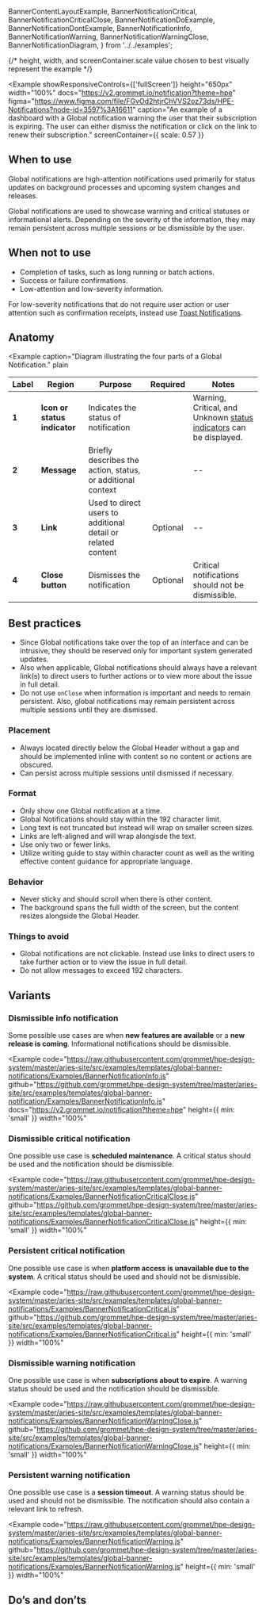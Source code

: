   BannerContentLayoutExample,
  BannerNotificationCritical,
  BannerNotificationCriticalClose,
  BannerNotificationDoExample,
  BannerNotificationDontExample,
  BannerNotificationInfo,
  BannerNotificationWarning,
  BannerNotificationWarningClose,
  BannerNotificationDiagram,
} from '../../examples';

{/* height, width, and screenContainer.scale value chosen to best visually represent the example */}

<Example
  showResponsiveControls={['fullScreen']}
  height="650px"
  width="100%"
  docs="https://v2.grommet.io/notification?theme=hpe"
  figma="https://www.figma.com/file/FGvOd2htjrChVVS2oz73ds/HPE-Notifications?node-id=3597%3A16611"
  caption="An example of a dashboard with a Global notification warning the user that their subscription is expiring. The user can either dismiss the notification or click on the link to renew their subscription."
  screenContainer={{ scale: 0.57 }}
>
  <BannerContentLayoutExample />
</Example>

## When to use

Global notifications are high-attention notifications used primarily for status updates on background processes and upcoming system changes and releases.

Global notifications are used to showcase warning and critical statuses or informational alerts. Depending on the severity of the information, they may remain persistent across multiple sessions or be dismissible by the user.

## When not to use

- Completion of tasks, such as long running or batch actions.
- Success or failure confirmations.
- Low-attention and low-severity information.

For low-severity notifications that do not require user action or user attention such as confirmation receipts, instead use [Toast Notifications](/templates/toast-notifications).

## Anatomy

<Example
  caption="Diagram illustrating the four parts of a Global Notification."
  plain
>
  <BannerNotificationDiagram />
</Example>

| Label | Region                       | Purpose                                                      |                  Required                   | Notes                                                                                                                  |
| ----- | ---------------------------- | ------------------------------------------------------------ | :-----------------------------------------: | ---------------------------------------------------------------------------------------------------------------------- |
| **1** | **Icon or status indicator** | Indicates the status of notification                         | <Checkmark a11yTitle="true" size="small" /> | <span>Warning, Critical, and Unknown [status indicators](/templates/status-indicator) can be displayed.</span>         |
| **2** | **Message**                  | Briefly describes the action, status, or additional context  | <Checkmark a11yTitle="true" size="small" /> |    --                                                                                                                    |
| **3** | **Link**                     | Used to direct users to additional detail or related content | Optional                                           | --                                                                                                                       |
| **4** | **Close button**             | Dismisses the notification                                   | Optional                                            | Critical notifications should not be dismissible.                                                                      |

                                                            
## Best practices

- Since Global notifications take over the top of an interface and can be intrusive, they should be reserved only for important system generated updates.
- Also when applicable, Global notifications should always have a relevant link(s) to direct users to further actions or to view more about the issue in full detail.
- Do not use `onClose` when information is important and needs to remain persistent. Also, global notifications may remain persistent across multiple sessions until they are dismissed.

### Placement

- Always located directly below the Global Header without a gap and should be implemented inline with content so no content or actions are obscured.
- Can persist across multiple sessions until dismissed if necessary.

### Format

- Only show one Global notification at a time.
- Global Notifications should stay within the 192 character limit.
- Long text is not truncated but instead will wrap on smaller screen sizes.
- Links are left-aligned and will wrap alongisde the text.
- Use only two or fewer links.
- Utilize writing guide to stay within character count as well as the writing effective content guidance for appropriate language.

### Behavior

- Never sticky and should scroll when there is other content.
- The background spans the full width of the screen, but the content resizes alongside the Global Header.

### Things to avoid

- Global notifications are not clickable. Instead use links to direct users to take further action or to view the issue in full detail.
- Do not allow messages to exceed 192 characters.

## Variants

### Dismissible info notification

Some possible use cases are when **new features are available** or a **new release is coming**. Informational notifications should be dismissible.

<Example
  code="https://raw.githubusercontent.com/grommet/hpe-design-system/master/aries-site/src/examples/templates/global-banner-notifications/Examples/BannerNotificationInfo.js"
  github="https://github.com/grommet/hpe-design-system/tree/master/aries-site/src/examples/templates/global-banner-notification/Examples/BannerNotificationInfo.js"
  docs="https://v2.grommet.io/notification?theme=hpe"
  height={{ min: 'small' }}
  width="100%"
>
  <BannerNotificationInfo />
</Example>

### Dismissible critical notification

One possible use case is **scheduled maintenance**. A critical status should be used and the notification should be dismissible.

<Example
  code="https://raw.githubusercontent.com/grommet/hpe-design-system/master/aries-site/src/examples/templates/global-banner-notifications/Examples/BannerNotificationCriticalClose.js"
  github="https://github.com/grommet/hpe-design-system/tree/master/aries-site/src/examples/templates/global-banner-notifications/Examples/BannerNotificationCriticalClose.js"
  height={{ min: 'small' }}
  width="100%"
>
  <BannerNotificationCriticalClose />
</Example>

### Persistent critical notification

One possible use case is when **platform access is unavailable due to the system**. A critical status should be used and should not be dismissible.

<Example
  code="https://raw.githubusercontent.com/grommet/hpe-design-system/master/aries-site/src/examples/templates/global-banner-notifications/Examples/BannerNotificationCritical.js"
  github="https://github.com/grommet/hpe-design-system/tree/master/aries-site/src/examples/templates/global-banner-notifications/Examples/BannerNotificationCritical.js"
  height={{ min: 'small' }}
  width="100%"
>
  <BannerNotificationCritical />
</Example>

### Dismissible warning notification

One possible use case is when **subscriptions about to expire**. A warning status should be used and the notification should be dismissible.

<Example
  code="https://raw.githubusercontent.com/grommet/hpe-design-system/master/aries-site/src/examples/templates/global-banner-notifications/Examples/BannerNotificationWarningClose.js"
  github="https://github.com/grommet/hpe-design-system/tree/master/aries-site/src/examples/templates/global-banner-notifications/Examples/BannerNotificationWarningClose.js"
  height={{ min: 'small' }}
  width="100%"
>
  <BannerNotificationWarningClose />
</Example>

### Persistent warning notification

One possible use case is a **session timeout**. A warning status should be used and should not be dismissible. The notification should also contain a relevant link to refresh.

<Example
  code="https://raw.githubusercontent.com/grommet/hpe-design-system/master/aries-site/src/examples/templates/global-banner-notifications/Examples/BannerNotificationWarning.js"
  github="https://github.com/grommet/hpe-design-system/tree/master/aries-site/src/examples/templates/global-banner-notifications/Examples/BannerNotificationWarning.js"
  height={{ min: 'small' }}
  width="100%"
>
  <BannerNotificationWarning />
</Example>

## Do’s and don’ts

<BestPracticeGroup columns="auto" gap="none">
  <Example
    bestPractice={{
      type: 'do',
      message:
        'Global notifications should always have a link (or links) that is relevant to resolving the notification. It is not recommended to use more than two links. Also, low-severity notifications should be dismissible.',
    }}
    height={{ min: 'small' }}
    pad="large"
    width="100%"
  >
    <BannerNotificationDoExample />
  </Example>
  <Example
    height={{ min: 'small' }}
    pad="large"
    bestPractice={{
      type: 'dont',
      message: `Overloading notifications with long messages and links can lead to clutter and confusion.`,
    }}
    width="100%"
  >
    <BannerNotificationDontExample />
  </Example>
</BestPracticeGroup>
